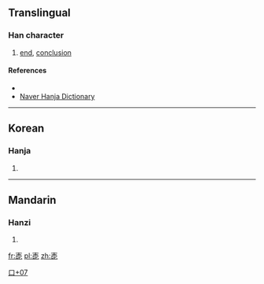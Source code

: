 ==Translingual==

===Han character===
{{Han char|rn=30|rad=口|as=07|sn=10|four=|canj=DJRP|ids=⿱末叱}}

# [[end]], [[conclusion]]

====References====
* {{Han ref|kx=0193.051|dj=0344.181|hdz=10624.121|uh=551C|ud=21788}}
*[http://hanja.naver.com/hanja?q=%E5%94%9C Naver Hanja Dictionary]

----

==Korean==

===Hanja===
{{ko-hanja|hangeul=말|rv=mal|mr=mal}}

# {{defn|lang=ko|sort=口07}}

----

==Mandarin==

===Hanzi===
{{cmn-hanzi|pin=[[mò]] ([[mo4]])|wg=mo<sup>4</sup>}}

# {{defn|lang=cmn|sort=口07}}

[[Category:Korean-only CJKV Characters|口+07]]

[[fr:唜]]
[[pl:唜]]
[[zh:唜]]